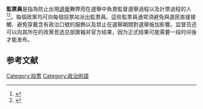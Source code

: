 '''監票員'''是指為防止出現[[選舉|選舉]]舞弊而在選舉中負責監督選舉過程以及計票過程的人<ref name="Maryland">{{Cite web|title=Challengers and Watchers|url=http://www.elections.state.md.us/get_involved/challenger_watcher.html|accessdate=30 March 2015|work=Maryland State Board of Elections|publisher=Maryland State Board of Elections|archive-date=2018-01-13|archive-url=https://web.archive.org/web/20180113092208/http://www.elections.state.md.us/get_involved/challenger_watcher.html|dead-url=no}}</ref><ref name="Chicago">{{Cite web|title=All About Poll Watchers: Rights & Responsibilities|url=http://www.chicagoelections.com/en/serving-as-a-poll-watcher.html|accessdate=30 March 2015|work=Chicago Board of Election Commissioners|publisher=Chicago Board of Election Commissioners|archive-date=2020-10-21|archive-url=https://web.archive.org/web/20201021142033/https://chicagoelections.com/en/serving-as-a-poll-watcher.html|dead-url=no}}</ref>。每個政黨均可向每個投票站派出監票員。這些監票員通常須避免與選民直接接觸、避免穿戴含有政治口號的服飾以及禁止在選舉期間對選舉施加影響。监督员还可以向其所在的政黨竞选总部匯報非官方结果，因为正式结果可能需要一段时间後才能发布。

== 参考文献 ==
{{Reflist}}

[[Category:投票|Category:投票]]
[[Category:政治術語|Category:政治術語]]